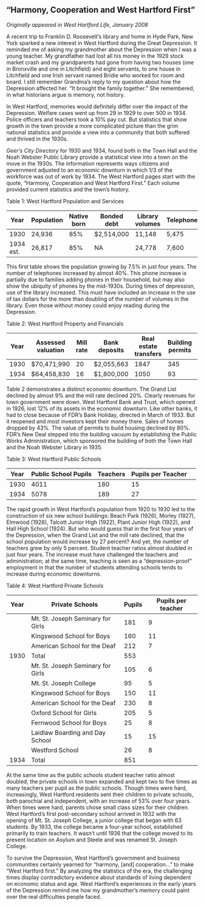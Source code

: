 ## “Harmony, Cooperation and West Hartford First” {-}

*Originally appeared in West Hartford Life, January 2008*

A recent trip to Franklin D. Roosevelt’s library and home in Hyde Park, New York sparked a new interest in West Hartford during the Great Depression. It reminded me of asking my grandmother about the Depression when I was a young teacher. My grandfather had lost all his money in the 1929 stock market crash and my grandparents had gone from having two houses (one in Bronxville and one in Litchfield) and eight servants, to one house in Litchfield and one Irish servant named Bridie who worked for room and board. I still remember Grandma’s reply to my question about how the Depression affected her. “It brought the family together.” She remembered, in what historians argue is memory, not history.

In West Hartford, memories would definitely differ over the impact of the Depression. Welfare cases went up from 29 in 1929 to over 500 in 1934. Police officers and teachers took a 10% pay cut. But statistics that show growth in the town provide a more complicated picture than the grim national statistics and provide a view into a community that both suffered and thrived in the 1930s.

*Geer’s City Directory* for 1930 and 1934, found both in the Town Hall and the Noah Webster Public Library provide a statistical view into a town on the move in the 1930s. The information represents ways citizens and government adjusted to an economic downturn in which 1/3 of the workforce was out of work by 1934. The West Hartford pages start with the quote, “Harmony, Cooperation and West Hartford First.” Each volume provided current statistics and the town’s history.

Table 1: West Hartford Population and Services

| Year      | Population | Native born | Bonded debt | Library volumes | Telephones | Churches |
|-----------|------------|-------------|-------------|-----------------|------------|----------|
| 1930      | 24,936     | 85%         | $2,514,000  | 11,148          | 5,475      | 9        |
| 1934 est. | 26,817     | 85%         | NA          | 24,778          | 7,600      | 10       |

This first table shows the population growing by 7.5% in just four years. The number of telephones increased by almost 40%. This phone increase is partially due to families adding phones in their household, but may also show the ubiquity of phones by the mid-1930s. During times of depression, use of the library increased. This must have included an increase in the use of tax dollars for the more than doubling of the number of volumes in the library. Even those without money could enjoy reading during the Depression.

Table 2: West Hartford Property and Financials

| Year | Assessed valuation | Mill rate | Bank deposits| Real estate transfers | Building permits | Value of permits |
|------|--------------------|-----------|--------------|-----------------------|-----------------------|-------------------------------|------------------|
| 1930 | $70,471,990        | 20        | $2,055,663                |  1847                  | 345                           | $6,315,945       |
| 1934 | $64,458,830        | 16        | $1,800,000                |  1050                  | 93                            | $1,216,251       |

Table 2 demonstrates a distinct economic downturn. The Grand List declined by almost 9% and the mill rate declined 20%. Clearly revenues for town government were down. West Hartford Bank and Trust, which opened in 1926, lost 12% of its assets in the economic downturn. Like other banks, it had to close because of FDR's Bank Holiday, directed in March of 1933. But it reopened and most investors kept their money there. Sales of homes dropped by 43%. The value of permits to build housing declined by 80%. FDR’s New Deal stepped into the building vacuum by establishing the Public Works Administration, which sponsored the building of both the Town Hall and the Noah Webster Library in 1935.

Table 3: West Hartford Public Schools

| Year | Public School Pupils | Teachers | Pupils per Teacher |
|------|----------------|--------|----------|--------------------|
| 1930 |  4011   | 180      | 15                 |
| 1934 |  5078   | 189      | 27                 |

The rapid growth in West Hartford’s population from 1920 to 1930 led to the construction of six new school buildings: Beach Park (1926), Morley (1927), Elmwood (1928), Talcott Junior High (1922), Plant Junior High (1922), and Hall High School (1924). But who would guess that in the first four years of the Depression, when the Grand List and the mill rate declined, that the school population would increase by 27 percent? And yet, the number of teachers grew by only 5 percent. Student teacher ratios almost doubled in just four years. The increase must have challenged the teachers and administration; at the same time, teaching is seen as a “depression-proof” employment in that the number of students attending schools tends to increase during economic downturns.

Table 4: West Hartford Private Schools

| Year | Private Schools                   | Pupils | Pupils per teacher |
|------|-----------------------------------|--------|--------------------|
|      | Mt. St. Joseph Seminary for Girls | 181    | 9                  |
|      | Kingswood School for Boys         | 160    | 11                 |
|      | American School for the Deaf      | 212    | 7                  |
| 1930 | Total                             | 553    |                    |
|      | Mt. St. Joseph Seminary for Girls | 105    | 6                  |
|      | Mt. St. Joseph College            | 95     | 5                  |
|      | Kingswood School for Boys         | 150    | 11                 |
|      | American School for the Deaf      | 230    | 8                  |
|      | Oxford School for Girls           | 205    | 5                  |
|      | Fernwood School for Boys          | 25     | 8                  |
|      | Laidlaw Boarding and Day School   | 15     | 15                 |
|      | Westford School                   | 26     | 8                  |
| 1934 | Total                             | 851    |                    |

At the same time as the public schools student teacher ratio almost doubled, the private schools in town expanded and kept two to five times as many teachers per pupil as the public schools. Though times were hard, increasingly, West Hartford residents sent their children to private schools, both parochial and independent, with an increase of 53% over four years. When times were hard, parents chose small class sizes for their children. West Hartford’s first post-secondary school arrived in 1932 with the opening of Mt. St. Joseph College, a junior college that began with 63 students. By 1933, the college became a four-year school, established primarily to train teachers. It wasn’t until 1936 that the college moved to its present location on Asylum and Steele and was renamed St. Joseph College.

To survive the Depression, West Hartford’s government and business communities certainly yearned for “harmony, [and] cooperation...” to make “West Hartford first.” By analyzing the statistics of the era, the challenging times display contradictory evidence about standards of living dependent on economic status and age. West Hartford’s experiences in the early years of the Depression remind me how my grandmother’s memory could paint over the real difficulties people faced.
